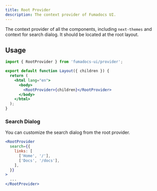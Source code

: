 ```yaml
---
title: Root Provider
description: The context provider of Fumadocs UI.
---
```


The context provider of all the components, including `next-themes` and context
for search dialog. It should be located at the root layout.

## Usage

```jsx
import { RootProvider } from 'fumadocs-ui/provider';

export default function Layout({ children }) {
  return (
    <html lang="en">
      <body>
        <RootProvider>{children}</RootProvider>
      </body>
    </html>
  );
}
```

### Search Dialog

You can customize the search dialog from the root provider.

<AutoTypeTable path="ui" name="ProviderProps" />

```jsx
<RootProvider
  search={{
    links: [
      ['Home', '/'],
      ['Docs', '/docs'],
    ],
  }}
>
  ...
</RootProvider>
```
